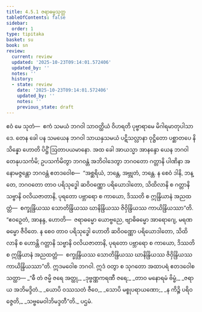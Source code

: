 ```yaml
---
title: 4.5.1 ဇရာဓမ္မသုတ္တ
tableOfContents: false
sidebar:
  order: 1
type: tipitaka
basket: su
book: sn
review:
  current: review
  updated: '2025-10-23T09:14:01.572406'
  updated_by: ''
  notes: ''
  history:
  - state: review
    date: '2025-10-23T09:14:01.572406'
    updated_by: ''
    notes: ''
    previous_state: draft
---
```



<ReviewStatus review={frontmatter.review} showDetails={true} />

<HypothesisAnnotation frontmatter={frontmatter} />

<DynamicBreadcrumb />

<Division number="511" book="sn" e="ch" v="18" p="354">

<Paragraph number="1137" book="sn">
ဧဝံ မေ သုတံ—  ဧကံ သမယံ ဘဂဝါ သာဝတ္ထိယံ ဝိဟရတိ ပုဗ္ဗာရာမေ မိဂါရမာတုပါသာဒေ. တေန ခေါ ပန သမယေန ဘဂဝါ သာယနှသမယံ ပဋိသလ္လာနာ ဝုဋ္ဌိတော ပစ္ဆာတပေ နိသိန္နော ဟောတိ ပိဋ္ဌိံ ဩတာပယမာနော.
</Paragraph>

<Paragraph number="1138" book="sn">
အထ ခေါ အာယသ္မာ အာနန္ဒော ယေန ဘဂဝါ တေနုပသင်္ကမိ; ဥပသင်္ကမိတွာ ဘဂဝန္တံ အဘိဝါဒေတွာ ဘဂဝတော ဂတ္တာနိ ပါဏိနာ အနောမဇ္ဇန္တော ဘဂဝန္တံ ဧတဒဝေါစ—  “အစ္ဆရိယံ, ဘန္တေ, အဗ္ဘုတံ, ဘန္တေ. န စေဝံ ဒါနိ, ဘန္တေ, ဘဂဝတော တာဝ ပရိသုဒ္ဓေါ ဆဝိဝဏ္ဏော ပရိယောဒါတော, သိထိလာနိ စ ဂတ္တာနိ သဗ္ဗာနိ ဝလိယဇာတာနိ, ပုရတော ပဗ္ဘာရော စ ကာယော, ဒိဿတိ စ ဣန္ဒြိယာနံ အညထတ္တံ—  စက္ခုန္ဒြိယဿ သောတိန္ဒြိယဿ ဃာနိန္ဒြိယဿ ဇိဝှိန္ဒြိယဿ ကာယိန္ဒြိယဿာ”တိ.
</Paragraph>

<Paragraph number="1139" book="sn">
“ဧဝဉှေတံ, အာနန္ဒ, ဟောတိ—  ဇရာဓမ္မော ယောဗ္ဗညေ, ဗျာဓိဓမ္မော အာရောဂျေ, မရဏဓမ္မော ဇီဝိတေ. န စေဝ တာဝ ပရိသုဒ္ဓေါ ဟောတိ ဆဝိဝဏ္ဏော ပရိယောဒါတော, သိထိလာနိ စ ဟောန္တိ ဂတ္တာနိ သဗ္ဗာနိ ဝလိယဇာတာနိ, ပုရတော ပဗ္ဘာရော စ ကာယော, ဒိဿတိ စ ဣန္ဒြိယာနံ အညထတ္တံ—  စက္ခုန္ဒြိယဿ သောတိန္ဒြိယဿ ဃာနိန္ဒြိယဿ ဇိဝှိန္ဒြိယဿ ကာယိန္ဒြိယဿာ”တိ.
</Paragraph>

<Paragraph number="1140" book="sn">
ဣဒမဝေါစ ဘဂဝါ. ဣဒံ ဝတွာ စ သုဂတော အထာပရံ ဧတဒဝေါစ သတ္ထာ—
</Paragraph>

<Paragraph number="1141" type="verses" book="sn">
_“ဓီ တံ ဇမ္မိ ဇရေ အတ္ထု,_  
_ဒုဗ္ဗဏ္ဏကရဏီ ဇရေ;_  
_တာဝ မနောရမံ ဗိမ္ဗံ,_  
_ဇရာယ အဘိမဒ္ဒိတံ._  

</Paragraph>

<Paragraph number="1142" type="verses" book="sn">
_ယောပိ ဝဿသတံ ဇီဝေ,_  
_သောပိ မစ္စုပရာယဏော;_  
_န ကိဉ္စိ ပရိဝဇ္ဇေတိ,_  
_သဗ္ဗမေဝါဘိမဒ္ဒတီ”တိ._  


</Paragraph>
</Division>

<Paragraph number="1143" type="center" book="sn">
ပဌမံ.
</Paragraph>